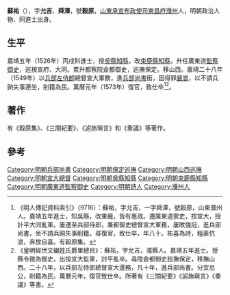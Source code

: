 '''蘇祐'''（{{bd|1492年||1573年||Su}}），字'''允吉'''、'''舜澤'''，號'''穀原'''，[[山東承宣布政使司|山東承宣布政使司]][[東昌府|東昌府]][[濮州|濮州]]人，明朝政治人物、同進士出身。

==生平==
嘉靖五年（1526年）丙戌科進士，授[[吳縣|吳縣]][[知縣|知縣]]，改[[束鹿縣|束鹿縣]][[知縣|知縣]]，升任廣東道[[監察御史|監察御史]]，巡按宣府、大同。累升都察院僉都御史，巡撫保定。移山西。嘉靖二十八年（1549年）以[[兵部左侍郎|兵部左侍郎]]總督宣大軍務，進[[兵部尚書|兵部尚書]]銜，因得罪[[嚴嵩|嚴嵩]]，以不請兵餉失事連坐，削籍為民。萬曆元年（1573年）復官，致仕卒<ref>《明人傳記資料索引》（9716）：蘇祐，字允吉，一字舜澤，號穀原，山東濮州人。嘉靖五年進士，知吳縣，改束鹿，皆有惠政。遷廣東道禦史，按宣大，授計平大同亂軍。屢遷至兵部侍郎，兼都御史總督宣大軍務，屢敗強冠，進兵部尚書，坐不請兵餉失事削籍。尋復官，致仕卒，年八十。祐喜為詩，粗豪伉浪，奔放自喜。有穀原集。</ref><ref>《皇明經世文編姓氏爵里總目》：蘇祐，字允吉，濮縣人。嘉靖五年進士。授縣令徵為御史，出按宣大監軍，討平亂卒。尋陞僉都御史廵撫保定，移撫山西。二十八年，以兵部左侍郎總督宣大邊務，凡十年，進兵部尚書。分宜忌公，削籍為民。萬曆元年，復官致仕卒。所著有《三關紀要》《逌旃瑣言》《奏議》等書。</ref>。

==著作==
有《穀原集》、《三關紀要》、《逌旃瑣言》和《奏議》等著作。

==參考==
{{reflist}}
{{明朝人物小作品}}
{{嘉靖五年丙戌科殿試金榜}}
{{DEFAULTSORT:Su蘇}}
[[Category:明朝兵部尚書|Category:明朝兵部尚書]]
[[Category:明朝保定巡撫|Category:明朝保定巡撫]]
[[Category:明朝山西巡撫|Category:明朝山西巡撫]]
[[Category:明朝宣大總督|Category:明朝宣大總督]]
[[Category:明朝吳縣知縣|Category:明朝吳縣知縣]]
[[Category:明朝束鹿縣知縣|Category:明朝束鹿縣知縣]]
[[Category:明朝廣東道監察御史|Category:明朝廣東道監察御史]]
[[Category:明朝詩人|Category:明朝詩人]]
[[Category:濮州人|Category:濮州人]]